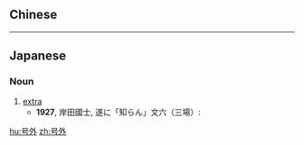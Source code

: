 {{also|號外}}
==Chinese==
{{zh-see|號外}}

----

==Japanese==
{{ja-kanjitab|ごう|がい|yomi=o}}

===Noun===
{{ja-noun|ごうがい|kyu=號外}}

# [[extra]] {{gloss|extra edition of a newspaper}}
#* '''1927''', 岸田國士, 遂に「知らん」文六（三場）:
#*: {{ja-usex|「'''号外'''」「'''号外'''」と呼ぶ声。|「'''^ごうがい'''」 「'''ごうがい'''」 と よぶ こえ。|A voice cried, "extra! extra!"}}

[[hu:号外]]
[[zh:号外]]